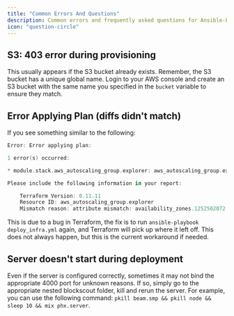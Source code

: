 ```yaml
---
title: "Common Errors And Questions"
description: Common errors and frequently asked questions for Ansible-based deployments.
icon: "question-circle"
---
```


## S3: 403 error during provisioning

This usually appears if the S3 bucket already exists. Remember, the S3 bucket has a unique global name. Login to your AWS console and create an S3 bucket with the same name you specified in the `bucket` variable to ensure they match.

## Error Applying Plan (diffs didn't match)

If you see something similar to the following:

```swift
Error: Error applying plan:

1 error(s) occurred:

* module.stack.aws_autoscaling_group.explorer: aws_autoscaling_group.explorer: diffs didn't match during apply. This is a bug with Terraform and should be reported as a GitHub Issue.

Please include the following information in your report:

    Terraform Version: 0.11.11
    Resource ID: aws_autoscaling_group.explorer
    Mismatch reason: attribute mismatch: availability_zones.1252502072
```

This is due to a bug in Terraform, the fix is to run `ansible-playbook deploy_infra.yml` again, and Terraform will pick up where it left off. This does not always happen, but this is the current workaround if needed.

## Server doesn't start during deployment

Even if the server is configured correctly, sometimes it may not bind the appropriate 4000 port for unknown reasons. If so, simply go to the appropriate nested blockscout folder, kill and rerun the server. For example, you can use the following command: `pkill beam.smp && pkill node && sleep 10 && mix phx.server`.